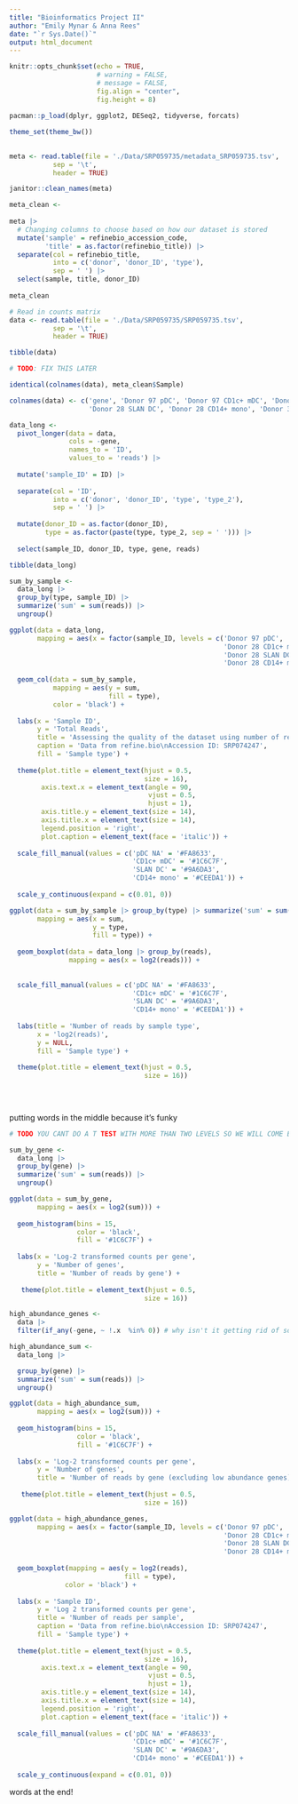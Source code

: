 ```yaml
---
title: "Bioinformatics Project II"
author: "Emily Mynar & Anna Rees"
date: "`r Sys.Date()`"
output: html_document
---
```


```r
knitr::opts_chunk$set(echo = TRUE,
                      # warning = FALSE,
                      # message = FALSE,
                      fig.align = "center",
                      fig.height = 8)

pacman::p_load(dplyr, ggplot2, DESeq2, tidyverse, forcats)

theme_set(theme_bw())
```

## 


```r

meta <- read.table(file = './Data/SRP059735/metadata_SRP059735.tsv',
           sep = '\t',
           header = TRUE)

janitor::clean_names(meta)
```



```r
meta_clean <-
  
meta |>
  # Changing columns to choose based on how our dataset is stored
  mutate('sample' = refinebio_accession_code,
         'title' = as.factor(refinebio_title)) |>
  separate(col = refinebio_title,
           into = c('donor', 'donor_ID', 'type'),
           sep = ' ') |>
  select(sample, title, donor_ID)
  
meta_clean
```
```r
# Read in counts matrix
data <- read.table(file = './Data/SRP059735/SRP059735.tsv',
           sep = '\t',
           header = TRUE)

tibble(data)
```
```r
# TODO: FIX THIS LATER

identical(colnames(data), meta_clean$Sample)

```

```r

colnames(data) <- c('gene', 'Donor 97 pDC', 'Donor 97 CD1c+ mDC', 'Donor 97 SLAN DC', 'Donor 97 CD14+ mono', 'Donor 28 pDC', 'Donor 28 CD1c+ mDC', 
                    'Donor 28 SLAN DC', 'Donor 28 CD14+ mono', 'Donor 36 CD1c+ mDC', 'Donor 36 SLAN DC')

```

```r

data_long <-
  pivot_longer(data = data,
               cols = -gene,
               names_to = 'ID',
               values_to = 'reads') |>
  
  mutate('sample_ID' = ID) |>
  
  separate(col = 'ID',
           into = c('donor', 'donor_ID', 'type', 'type_2'),
           sep = ' ') |>
  
  mutate(donor_ID = as.factor(donor_ID),
         type = as.factor(paste(type, type_2, sep = ' '))) |>
  
  select(sample_ID, donor_ID, type, gene, reads)

tibble(data_long)

```
```r

sum_by_sample <-
  data_long |> 
  group_by(type, sample_ID) |> 
  summarize('sum' = sum(reads)) |>
  ungroup()

ggplot(data = data_long,
       mapping = aes(x = factor(sample_ID, levels = c('Donor 97 pDC', 'Donor 28 pDC', 'Donor 97 CD1c+ mDC',
                                                      'Donor 28 CD1c+ mDC', 'Donor 36 CD1c+ mDC', 'Donor 97 SLAN DC',
                                                      'Donor 28 SLAN DC', 'Donor 36 SLAN DC', 'Donor 97 CD14+ mono', 
                                                      'Donor 28 CD14+ mono')))) +
          
  geom_col(data = sum_by_sample,
           mapping = aes(y = sum,
                         fill = type),
           color = 'black') +
  
  labs(x = 'Sample ID',
       y = 'Total Reads',
       title = 'Assessing the quality of the dataset using number of reads',
       caption = 'Data from refine.bio\nAccession ID: SRP074247',
       fill = 'Sample type') +
  
  theme(plot.title = element_text(hjust = 0.5,
                                  size = 16),
        axis.text.x = element_text(angle = 90, 
                                   vjust = 0.5, 
                                   hjust = 1),
        axis.title.y = element_text(size = 14),
        axis.title.x = element_text(size = 14),
        legend.position = 'right',
        plot.caption = element_text(face = 'italic')) +
  
  scale_fill_manual(values = c('pDC NA' = '#FA8633',
                               'CD1c+ mDC' = '#1C6C7F',
                               'SLAN DC' = '#9A6DA3',
                               'CD14+ mono' = '#CEEDA1')) +
  
  scale_y_continuous(expand = c(0.01, 0))
```

```r

ggplot(data = sum_by_sample |> group_by(type) |> summarize('sum' = sum(sum)),
       mapping = aes(x = sum, 
                     y = type,
                     fill = type)) +
  
  geom_boxplot(data = data_long |> group_by(reads),
               mapping = aes(x = log2(reads))) +
  
  
  scale_fill_manual(values = c('pDC NA' = '#FA8633',
                               'CD1c+ mDC' = '#1C6C7F',
                               'SLAN DC' = '#9A6DA3',
                               'CD14+ mono' = '#CEEDA1')) +
  
  labs(title = 'Number of reads by sample type',
       x = 'log2(reads)',
       y = NULL,
       fill = 'Sample type') +
  
  theme(plot.title = element_text(hjust = 0.5,
                                  size = 16))
         
         
        
```
putting words in the middle because it's funky
```r

# TODO YOU CANT DO A T TEST WITH MORE THAN TWO LEVELS SO WE WILL COME BACK TO THIS 
```

```r

sum_by_gene <-
  data_long |> 
  group_by(gene) |> 
  summarize('sum' = sum(reads)) |>
  ungroup()

ggplot(data = sum_by_gene,
       mapping = aes(x = log2(sum))) +
  
  geom_histogram(bins = 15,
                 color = 'black',
                 fill = '#1C6C7F') +
  
  labs(x = 'Log-2 transformed counts per gene',
       y = 'Number of genes',
       title = 'Number of reads by gene') +
  
   theme(plot.title = element_text(hjust = 0.5,
                                  size = 16))

```
```r

high_abundance_genes <-
  data |>
  filter(if_any(-gene, ~ !.x  %in% 0)) # why isn't it getting rid of some of the rows with zero

high_abundance_sum <- 
  data_long |>

  group_by(gene) |> 
  summarize('sum' = sum(reads)) |>
  ungroup()

ggplot(data = high_abundance_sum,
       mapping = aes(x = log2(sum))) +
  
  geom_histogram(bins = 15,
                 color = 'black',
                 fill = '#1C6C7F') +
  
  labs(x = 'Log-2 transformed counts per gene',
       y = 'Number of genes',
       title = 'Number of reads by gene (excluding low abundance genes)') +
  
   theme(plot.title = element_text(hjust = 0.5,
                                  size = 16))


```
```r

ggplot(data = high_abundance_genes,
       mapping = aes(x = factor(sample_ID, levels = c('Donor 97 pDC', 'Donor 28 pDC', 'Donor 97 CD1c+ mDC',
                                                      'Donor 28 CD1c+ mDC', 'Donor 36 CD1c+ mDC', 'Donor 97 SLAN DC',
                                                      'Donor 28 SLAN DC', 'Donor 36 SLAN DC', 'Donor 97 CD14+ mono', 
                                                      'Donor 28 CD14+ mono')))) +
          
  geom_boxplot(mapping = aes(y = log2(reads),
                             fill = type),
              color = 'black') +
  
  labs(x = 'Sample ID',
       y = 'Log 2 transformed counts per gene',
       title = 'Number of reads per sample',
       caption = 'Data from refine.bio\nAccession ID: SRP074247',
       fill = 'Sample type') +
  
  theme(plot.title = element_text(hjust = 0.5,
                                  size = 16),
        axis.text.x = element_text(angle = 90, 
                                   vjust = 0.5, 
                                   hjust = 1),
        axis.title.y = element_text(size = 14),
        axis.title.x = element_text(size = 14),
        legend.position = 'right',
        plot.caption = element_text(face = 'italic')) +
  
  scale_fill_manual(values = c('pDC NA' = '#FA8633',
                               'CD1c+ mDC' = '#1C6C7F',
                               'SLAN DC' = '#9A6DA3',
                               'CD14+ mono' = '#CEEDA1')) +
  
  scale_y_continuous(expand = c(0.01, 0))
```






words at the end!
